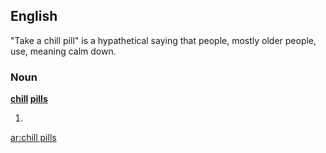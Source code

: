 ==English==
"Take a chill pill" is a hypathetical saying that people, mostly older people, use, meaning calm down.
===Noun===
'''[[chill]] [[pill]]s'''

# {{plural of|[[chill pill]]}}

[[ar:chill pills]]
